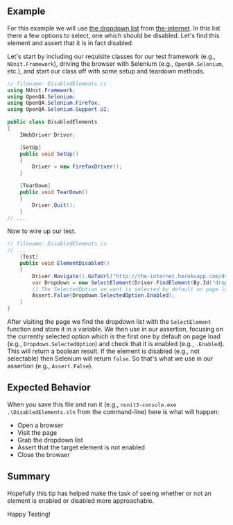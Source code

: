 ## Example

For this example we will use [the dropdown list](http://github.com/tourdedave/the-internet) from [the-internet](http://the-internet.herokuapp.com/dropdown). In this list there a few options to select, one which should be disabled. Let's find this element and assert that it is in fact disabled.

Let's start by including our requisite classes for our test framework (e.g., `NUnit.Framework`), driving the browser with Selenium (e.g., `OpenQA.Selenium`, etc.), and start our class off with some setup and teardown methods.

```csharp
// filename: DisabledElements.cs
using NUnit.Framework;
using OpenQA.Selenium;
using OpenQA.Selenium.Firefox;
using OpenQA.Selenium.Support.UI;

public class DisabledElements
{
    IWebDriver Driver;

    [SetUp]
    public void SetUp()
    {
        Driver = new FirefoxDriver();
    }

    [TearDown]
    public void TearDown()
    {
        Driver.Quit();
    }
// ...
```

Now to wire up our test.

```csharp
// filename: DisabledElements.cs
// ...
    [Test]
    public void ElementDisabled()
    {
        Driver.Navigate().GoToUrl("http://the-internet.herokuapp.com/dropdown");
        var Dropdown = new SelectElement(Driver.FindElement(By.Id("dropdown")));
        // The SelectedOption we want is selected by default on page load
        Assert.False(Dropdown.SelectedOption.Enabled);
    }
}
```

After visiting the page we find the dropdown list with the `SelectElement` function and store it in a variable. We then use in our assertion, focusing on the currently selected option which is the first one by default on page load (e.g., `Dropdown.SelectedOption`) and check that it is enabled (e.g., `.Enabled`). This will return a boolean result. If the element is disabled (e.g., not selectable) then Selenium will return `false`. So that's what we use in our assertion (e.g., `Assert.False`).

## Expected Behavior

When you save this file and run it (e.g., `nunit3-console.exe .\DisabledElements.sln` from the command-line) here is what will happen:

- Open a browser
- Visit the page
- Grab the dropdown list
- Assert that the target element is not enabled
- Close the browser

## Summary

Hopefully this tip has helped make the task of seeing whether or not an element is enabled or disabled more approachable.

Happy Testing!
